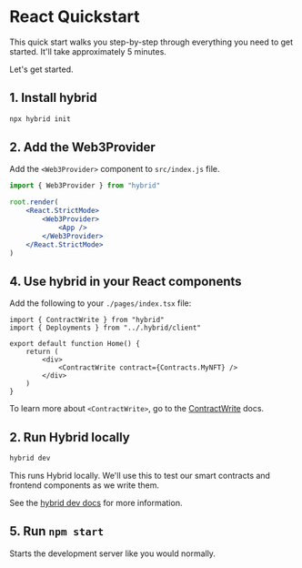 # React Quickstart

This quick start walks you step-by-step through everything you need to get started. It'll take approximately 5 minutes.

Let's get started.

## 1. Install hybrid

```sh
npx hybrid init
```

## 2. Add the Web3Provider

Add the `<Web3Provider>` component to `src/index.js` file.

```jsx
import { Web3Provider } from "hybrid"

root.render(
	<React.StrictMode>
		<Web3Provider>
			<App />
		</Web3Provider>
	</React.StrictMode>
)
```

## 4. Use hybrid in your React components

Add the following to your `./pages/index.tsx` file:

```tsx
import { ContractWrite } from "hybrid"
import { Deployments } from "../.hybrid/client"

export default function Home() {
	return (
		<div>
			<ContractWrite contract={Contracts.MyNFT} />
		</div>
	)
}
```

To learn more about `<ContractWrite>`, go to the [ContractWrite](/docs/components/ContractWrite) docs.

## 2. Run Hybrid locally

```sh
hybrid dev
```

This runs Hybrid locally. We'll use this to test our smart contracts and frontend components as we write them.

See the [hybrid dev docs](/docs/cli#dev) for more information.

## 5. Run `npm start`

Starts the development server like you would normally.
